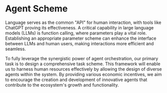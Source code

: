 # Agent Scheme


Language serves as the common "API" for human interaction, with tools like ChatGPT proving its effectiveness. A critical capability in large language models (LLMs) is function calling, where parameters play a vital role. Establishing an appropriate parameter scheme can enhance the interface between LLMs and human users, making interactions more efficient and seamless.

To fully leverage the synergistic power of agent orchestration, our primary task is to design a comprehensive task scheme. This framework will enable us to harness human resources effectively by allowing the design of diverse agents within the system. By providing various economic incentives, we aim to encourage the creation and development of innovative agents that contribute to the ecosystem's growth and functionality.